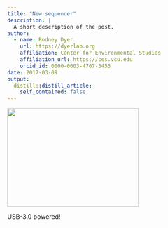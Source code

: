 ```yaml
---
title: "New sequencer"
description: |
  A short description of the post.
author:
  - name: Rodney Dyer
    url: https://dyerlab.org
    affiliation: Center for Environmental Studies
    affiliation_url: https://ces.vcu.edu
    orcid_id: 0000-0003-4707-3453
date: 2017-03-09
output:
  distill::distill_article:
    self_contained: false
---
```





<img class="aligncenter size-medium wp-image-1120" src="https://dyerlab.bio.vcu.edu/wp-content/uploads/sites/4831/2017/03/IMG_0217-300x225.jpg" alt="" width="300" height="225" srcset="wp-content/uploads/2017/03/IMG_0217-300x225.jpg 300w, wp-content/uploads/2017/03/IMG_0217-768x576.jpg 768w, wp-content/uploads/2017/03/IMG_0217-1024x768.jpg 1024w, wp-content/uploads/2017/03/IMG_0217-1568x1176.jpg 1568w" sizes="(max-width: 300px) 100vw, 300px" />

USB-3.0 powered!
 
 
 
